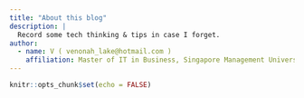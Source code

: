 ```yaml
---
title: "About this blog"
description: |
  Record some tech thinking & tips in case I forget. 
author:
  - name: V ( venonah_lake@hotmail.com ) 
    affiliation: Master of IT in Business, Singapore Management University
---
```


```r
knitr::opts_chunk$set(echo = FALSE)
```
